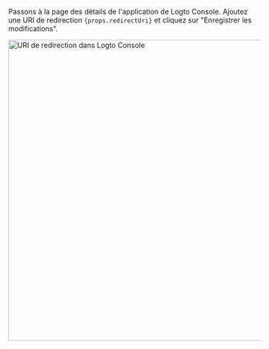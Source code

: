 Passons à la page des détails de l'application de Logto Console. Ajoutez une URI de redirection <code>{props.redirectUri}</code> et cliquez sur "Enregistrer les modifications".

<img alt="URI de redirection dans Logto Console" src={props.figureSrc} width="600px" />
